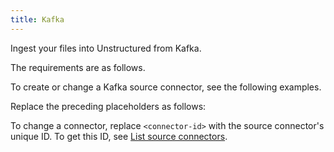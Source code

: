 ```yaml
---
title: Kafka
---
```


Ingest your files into Unstructured from Kafka.

The requirements are as follows.


<KafkaPrerequisites />

To create or change a Kafka source connector, see the following examples.


<CodeGroup>
    <KafkaSDK />
    <KafkaAPIRESTCreate />
    <KafkaAPIRESTChange />
</CodeGroup>

Replace the preceding placeholders as follows:


<KafkaAPIPlaceholders />

To change a connector, replace `<connector-id>` with the source connector's unique ID. 
To get this ID, see [List source connectors](/platform-api/api/overview#list-source-connectors).